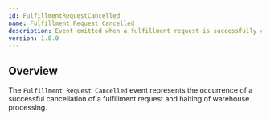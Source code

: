 ```yaml
---
id: FulfillmentRequestCancelled
name: Fulfillment Request Cancelled
description: Event emitted when a fulfillment request is successfully cancelled.
version: 1.0.0
---
```


## Overview

The `Fulfillment Request Cancelled` event represents the occurrence of a successful cancellation of a fulfillment request and halting of warehouse processing.

<NodeGraph />

